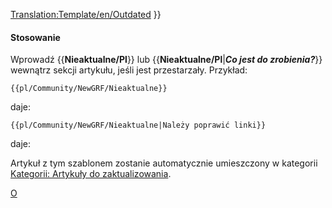 <noinclude>[[Translation:Template/en/Outdated]]</noinclude>{{en/Ambox| type  = content
| image = en/Manual/Base Set/Outdated content.png | alt = Outdated content
| text  = <strong>Nieaktualne</strong><br />
Ten artykuł (lub sekcja) dawno nie był aktualizowany. Niektóre z jego treści mogą nie być już dokładne, z powodu zmian w najnowszej wersji. Artykuł do zaktualizowania. {{#IF: {{{1|}}} |<br>{{{1}}}|}}
}}<includeonly>{{{2|[[Category:pl/Community/Artykuły do zaktualizowania]]}}}</includeonly><noinclude>

====Stosowanie====
Wprowadź <nowiki>{{</nowiki>'''Nieaktualne/Pl'''<nowiki>}}</nowiki> lub <nowiki>{{</nowiki>'''Nieaktualne/Pl'''|'''''Co jest do zrobienia?'''''<nowiki>}}</nowiki> wewnątrz sekcji artykułu, jeśli jest przestarzały. Przykład:
<pre>
{{pl/Community/NewGRF/Nieaktualne}}
</pre>

daje:

{{pl/Community/NewGRF/Nieaktualne}}

<pre>
{{pl/Community/NewGRF/Nieaktualne|Należy poprawić linki}}
</pre>

daje:

{{pl/Community/NewGRF/Nieaktualne|Należy poprawić linki}}

Artykuł z tym szablonem zostanie automatycznie umieszczony w kategorii [[:Category:pl/Community/Artykuły do zaktualizowania|Kategorii: Artykuły do zaktualizowania]].

[[Category:pl/Community/InfoBox|O]]
</noinclude>